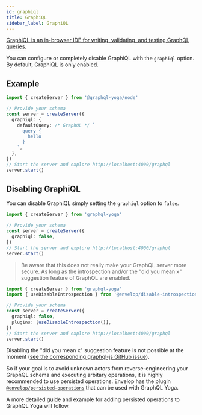 ```yaml
---
id: graphiql
title: GraphiQL
sidebar_label: GraphiQL
---
```


[GraphiQL is an in-browser IDE for writing, validating, and testing GraphQL queries.](https://github.com/graphql/graphiql)

You can configure or completely disable GraphiQL with the `graphiql` option.
By default, GraphiQL is only enabled.

## Example

```ts
import { createServer } from '@graphql-yoga/node'

// Provide your schema
const server = createServer({
  graphiql: {
    defaultQuery: /* GraphQL */ `
      query {
        hello
      }
    `,
  },
})
// Start the server and explore http://localhost:4000/graphql
server.start()
```

## Disabling GraphiQL

You can disable GraphiQL simply setting the `graphiql` option to `false`.

```ts
import { createServer } from 'graphql-yoga'

// Provide your schema
const server = createServer({
  graphiql: false,
})
// Start the server and explore http://localhost:4000/graphql
server.start()
```

> Be aware that this does not really make your GraphQL server more secure. As long as the introspection and/or the "did you mean x" suggestion feature of GraphQL are enabled.

```ts
import { createServer } from 'graphql-yoga'
import { useDisableIntrospection } from '@envelop/disable-introspection'

// Provide your schema
const server = createServer({
  graphiql: false,
  plugins: [useDisableIntrospection()],
})
// Start the server and explore http://localhost:4000/graphql
server.start()
```

Disabling the "did you mean x" suggestion feature is not possible at the moment ([see the corresponding graphql-js GitHub issue](https://github.com/graphql/graphql-js/issues/2247)).

So if your goal is to avoid unknown actors from reverse-engineering your GraphQL schema and executing arbitary operations, it is highly recommended to use persisted operations.
Envelop has the plugin [`@envelop/persisted-operations`](https://www.npmjs.com/package/@envelop/persisted-operations) that can be used with GraphQL Yoga.

A more detailed guide and example for adding persisted operations to GraphQL Yoga will follow.
